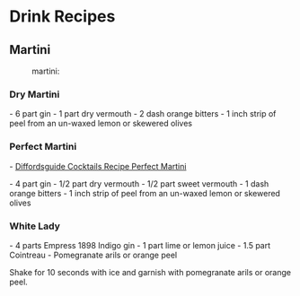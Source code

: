 = Drink Recipes =

== Martini ==
:martini:

=== Dry Martini ===

- 6 part gin
- 1 part dry vermouth
- 2 dash orange bitters
- 1 inch strip of peel from an un-waxed lemon or skewered olives

=== Perfect Martini ===

- [[https://www.diffordsguide.com/cocktails/recipe/1509/perfect-martini|Diffordsguide Cocktails Recipe Perfect Martini]]

- 4 part gin
- 1/2 part dry vermouth
- 1/2 part sweet vermouth
- 1 dash orange bitters
- 1 inch strip of peel from an un-waxed lemon or skewered olives

=== White Lady ===

- 4 parts Empress 1898 Indigo gin
- 1 part lime or lemon juice
- 1.5 part Cointreau
- Pomegranate arils or orange peel

Shake for 10 seconds with ice and garnish with pomegranate arils or orange
peel.
